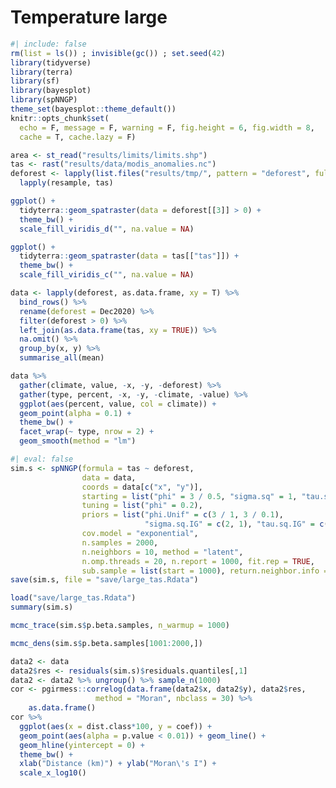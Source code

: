 # Temperature large {.unnumbered}

```r
#| include: false
rm(list = ls()) ; invisible(gc()) ; set.seed(42)
library(tidyverse)
library(terra)
library(sf)
library(bayesplot)
library(spNNGP)
theme_set(bayesplot::theme_default())
knitr::opts_chunk$set(
  echo = F, message = F, warning = F, fig.height = 6, fig.width = 8,
  cache = T, cache.lazy = F)
```

```r
area <- st_read("results/limits/limits.shp")
tas <- rast("results/data/modis_anomalies.nc")
deforest <- lapply(list.files("results/tmp/", pattern = "deforest", full.names = TRUE), rast) %>% 
  lapply(resample, tas)
```

```r
ggplot() +
  tidyterra::geom_spatraster(data = deforest[[3]] > 0) +
  theme_bw() +
  scale_fill_viridis_d("", na.value = NA)
```

```r
ggplot() +
  tidyterra::geom_spatraster(data = tas[["tas"]]) +
  theme_bw() +
  scale_fill_viridis_c("", na.value = NA)
```

```r
data <- lapply(deforest, as.data.frame, xy = T) %>% 
  bind_rows() %>% 
  rename(deforest = Dec2020) %>% 
  filter(deforest > 0) %>% 
  left_join(as.data.frame(tas, xy = TRUE)) %>% 
  na.omit() %>% 
  group_by(x, y) %>% 
  summarise_all(mean)
```

```r
data %>% 
  gather(climate, value, -x, -y, -deforest) %>% 
  gather(type, percent, -x, -y, -climate, -value) %>% 
  ggplot(aes(percent, value, col = climate)) +
  geom_point(alpha = 0.1) +
  theme_bw() +
  facet_wrap(~ type, nrow = 2) +
  geom_smooth(method = "lm")
```

```r
#| eval: false
sim.s <- spNNGP(formula = tas ~ deforest,
                data = data,
                coords = data[c("x", "y")], 
                starting = list("phi" = 3 / 0.5, "sigma.sq" = 1, "tau.sq" = 1),
                tuning = list("phi" = 0.2), 
                priors = list("phi.Unif" = c(3 / 1, 3 / 0.1),
                              "sigma.sq.IG" = c(2, 1), "tau.sq.IG" = c(2, 1)), 
                cov.model = "exponential",
                n.samples = 2000, 
                n.neighbors = 10, method = "latent", 
                n.omp.threads = 20, n.report = 1000, fit.rep = TRUE,
                sub.sample = list(start = 1000), return.neighbor.info = TRUE)
save(sim.s, file = "save/large_tas.Rdata")
```

```r
load("save/large_tas.Rdata")
summary(sim.s)
```

```r
mcmc_trace(sim.s$p.beta.samples, n_warmup = 1000)
```

```r
mcmc_dens(sim.s$p.beta.samples[1001:2000,])
```

```r
data2 <- data
data2$res <- residuals(sim.s)$residuals.quantiles[,1]
data2 <- data2 %>% ungroup() %>% sample_n(1000)
cor <- pgirmess::correlog(data.frame(data2$x, data2$y), data2$res,
                   method = "Moran", nbclass = 30) %>% 
    as.data.frame()
cor %>% 
  ggplot(aes(x = dist.class*100, y = coef)) + 
  geom_point(aes(alpha = p.value < 0.01)) + geom_line() +
  geom_hline(yintercept = 0) +
  theme_bw() +
  xlab("Distance (km)") + ylab("Moran\'s I") +
  scale_x_log10()
```
